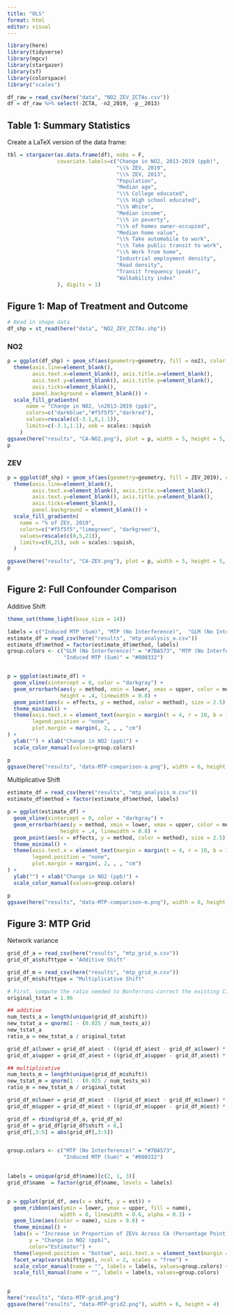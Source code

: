 ```yaml
---
title: "OLS"
format: html
editor: visual
---
```


```r
library(here)
library(tidyverse)
library(mgcv)
library(stargazer)
library(sf)
library(colorspace)
library("scales")

df_raw = read_csv(here("data", "NO2_ZEV_ZCTAs.csv"))
df = df_raw %>% select(-ZCTA, -n2_2019, -p__2013)

```

## Table 1: Summary Statistics

Create a LaTeX version of the data frame:

```r
tbl = stargazer(as.data.frame(df), nobs = F,
                covariate.labels=c("Change in NO2, 2013-2019 (ppb)",
                                   "\\% ZEV, 2019",
                                   "\\% ZEV, 2013",
                                   "Population",
                                   "Median age",
                                   "\\% College educated",
                                   "\\% High school educated",
                                   "\\% White",
                                   "Median income",
                                   "\\% in poverty",
                                   "\\% of homes owner-occupied",
                                   "Median home value",
                                   "\\% Take automobile to work",
                                   "\\% Take public transit to work",
                                   "\\% Work from home",
                                   "Industrial employment density",
                                   "Road density",
                                   "Transit frequency (peak)",
                                   "Walkability index"
                ), digits = 1)
```

## Figure 1: Map of Treatment and Outcome

```r
# Read in shape data
df_shp = st_read(here("data", "NO2_ZEV_ZCTAs.shp"))
```

### NO2

```r
p = ggplot(df_shp) + geom_sf(aes(geometry=geometry, fill = no2), color = NA) + 
  theme(axis.line=element_blank(), 
        axis.text.x=element_blank(), axis.title.x=element_blank(),
        axis.text.y=element_blank(), axis.title.y=element_blank(),
        axis.ticks=element_blank(), 
        panel.background = element_blank()) + 
  scale_fill_gradientn(
      name = "Change in NO2, \n2013-2019 (ppb)",
      colors=c("darkblue","#f5f5f5","darkred"),
      values=rescale(c(-3.1,0,1.1)),
      limits=c(-3.1,1.1), oob = scales::squish
    )
ggsave(here("results", "CA-NO2.png"), plot = p, width = 5, height = 5, units = "in", dpi = 300)
p

```

### ZEV

```r

p = ggplot(df_shp) + geom_sf(aes(geometry=geometry, fill = ZEV_2019), color = NA) + 
  theme(axis.line=element_blank(), 
        axis.text.x=element_blank(), axis.title.x=element_blank(),
        axis.text.y=element_blank(), axis.title.y=element_blank(),
        axis.ticks=element_blank(), 
        panel.background = element_blank()) + 
  scale_fill_gradientn(
    name = "% of ZEV, 2019",
    colors=c("#f5f5f5","limegreen", "darkgreen"),
    values=rescale(c(0,5,21)),
    limits=c(0,21), oob = scales::squish, 
  )

ggsave(here("results", "CA-ZEV.png"), plot = p, width = 5, height = 5, units = "in", dpi = 300)
p
```

## Figure 2: Full Confounder Comparison

Additive Shift

```r
theme_set(theme_light(base_size = 14))

labels = c("Induced MTP (Sum)", "MTP (No Interference)",  "GLM (No Interference)")
estimate_df = read_csv(here("results", "mtp_analysis_a.csv"))
estimate_df$method = factor(estimate_df$method, labels)
group.colors <- c("GLM (No Interference)" = "#7BA573", "MTP (No Interference)" = "#7BA573", 
                  "Induced MTP (Sum)" = "#000332")


p = ggplot(estimate_df) + 
  geom_vline(xintercept = 0, color = "darkgray") +
  geom_errorbarh(aes(y = method, xmin = lower, xmax = upper, color = method), 
                 height = .4, linewidth = 0.8) + 
  geom_point(aes(x = effects, y = method, color = method), size = 2.5) +
  theme_minimal() + 
  theme(axis.text.x = element_text(margin = margin(t = 4, r = 10, b = 10, l = 10)),
        legend.position = "none", 
        plot.margin = margin(, 2, , , "cm")
) +
  ylab("") + xlab("Change in NO2 (ppb)") +
  scale_color_manual(values=group.colors) 

p
ggsave(here("results", "data-MTP-comparison-a.png"), width = 6, height = 4)

```

Multiplicative Shift

```r
estimate_df = read_csv(here("results", "mtp_analysis_m.csv"))
estimate_df$method = factor(estimate_df$method, labels)

p = ggplot(estimate_df) + 
  geom_vline(xintercept = 0, color = "darkgray") +
  geom_errorbarh(aes(y = method, xmin = lower, xmax = upper, color = method), 
                 height = .4, linewidth = 0.8) + 
  geom_point(aes(x = effects, y = method, color = method), size = 2.5) +
  theme_minimal() + 
  theme(axis.text.x = element_text(margin = margin(t = 4, r = 10, b = 10, l = 10)),
        legend.position = "none", 
        plot.margin = margin(, 2, , , "cm")
) +
  ylab("") + xlab("Change in NO2 (ppb)") +
  scale_color_manual(values=group.colors) 

p
ggsave(here("results", "data-MTP-comparison-m.png"), width = 6, height = 4)

```

## Figure 3: MTP Grid

Network variance

```r
grid_df_a = read_csv(here("results", "mtp_grid_a.csv"))
grid_df_a$shifttype = "Additive Shift"

grid_df_m = read_csv(here("results", "mtp_grid_m.csv"))
grid_df_m$shifttype = "Multiplicative Shift"

# First, compute the ratio needed to Bonferroni-correct the existing CIs
original_tstat = 1.96

## additive
num_tests_a = length(unique(grid_df_a$shift))
new_tstat_a = qnorm(1 - (0.025 / num_tests_a))
new_tstat_a
ratio_a = new_tstat_a / original_tstat

grid_df_a$lower = grid_df_a$est - ((grid_df_a$est - grid_df_a$lower) * ratio_a)
grid_df_a$upper = grid_df_a$est + ((grid_df_a$upper - grid_df_a$est) * ratio_a)

## multiplicative
num_tests_m = length(unique(grid_df_m$shift))
new_tstat_m = qnorm(1 - (0.025 / num_tests_m))
ratio_m = new_tstat_m / original_tstat

grid_df_m$lower = grid_df_m$est - ((grid_df_m$est - grid_df_m$lower) * ratio_a)
grid_df_m$upper = grid_df_m$est + ((grid_df_m$upper - grid_df_m$est) * ratio_a)

grid_df = rbind(grid_df_a, grid_df_m)
grid_df = grid_df[grid_df$shift > 0,]
grid_df[,3:5] = abs(grid_df[,3:5])


group.colors <- c("MTP (No Interference)" = "#7BA573", 
                  "Induced MTP (Sum)" = "#000332")
                  
```

```r
labels = unique(grid_df$name)[c(2, 1, 3)]
grid_df$name  = factor(grid_df$name, levels = labels)


p = ggplot(grid_df, aes(x = shift, y = est)) + 
  geom_ribbon(aes(ymin = lower, ymax = upper, fill = name), 
                 width = 0, linewidth = 0.6, alpha = 0.3) + 
  geom_line(aes(color = name), size = 0.6) +
  theme_minimal() + 
  labs(x = "Increase in Proportion of ZEVs Across CA (Percentage Point)", 
       y = "Change in NO2 (ppb)",
       color="Estimator") + 
  theme(legend.position = "bottom", axis.text.x = element_text(margin = margin(t = 4, r = 10, b = 10, l = 10)), plot.margin = margin(, 2, , , "cm")) + 
  facet_wrap(vars(shifttype), ncol = 2, scales = "free") + 
  scale_color_manual(name = "", labels = labels, values=group.colors) + 
  scale_fill_manual(name = "", labels = labels, values=group.colors)


p
here("results", "data-MTP-grid.png")
ggsave(here("results", "data-MTP-grid2.png"), width = 6, height = 4)
```
